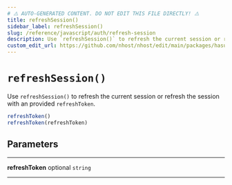 ```yaml
---
# ⚠️ AUTO-GENERATED CONTENT. DO NOT EDIT THIS FILE DIRECTLY! ⚠️
title: refreshSession()
sidebar_label: refreshSession()
slug: /reference/javascript/auth/refresh-session
description: Use `refreshSession()` to refresh the current session or refresh the session with an provided `refreshToken`.
custom_edit_url: https://github.com/nhost/nhost/edit/main/packages/hasura-auth-js/src/hasura-auth-client.ts#L670
---
```


# `refreshSession()`

Use `refreshSession()` to refresh the current session or refresh the
session with an provided `refreshToken`.

```ts
refreshToken()
refreshToken(refreshToken)
```

## Parameters

---

**<span className="parameter-name">refreshToken</span>** <span className="optional-status">optional</span> `string`

---
